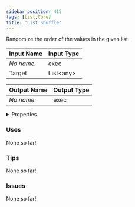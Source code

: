 ```yaml
---
sidebar_position: 415
tags: [List,Core]
title: 'List Shuffle'
---
```


Randomize the order of the values in the given list.



<IChip uuid="26a97d16-34e6-48c7-83a3-6cf74c1e4985"/>

| Input Name | Input Type |
|-----------|-----------|
| *No name.* | exec |
| Target | List\<any\> |

| Output Name | Output Type |
|-----------|-----------|
| *No name.* | exec |


<details>
  <summary>Properties</summary>
  <div>
    <div>
    <table>
      <thead>
        <tr>
          <th>Is beta required?</th>
          <th>No</th>
        </tr>
        <tr>
          <th>Is this chip a trolling risk?</th>
          <th>No</th>
        </tr>
        <tr>
          <th>Is this chip a role assignment risk?</th>
          <th>No</th>
        </tr>
        <tr>
          <th>Chip UUID</th>
          <th>26a97d16-34e6-48c7-83a3-6cf74c1e4985</th>
        </tr>
        <tr>
          <th>Room availability</th>
          <th>Available everywhere</th>
        </tr>
      </thead>
    </table>
    </div>
  </div>
</details>

### Uses

None so far!

### Tips

None so far!

### Issues

None so far!